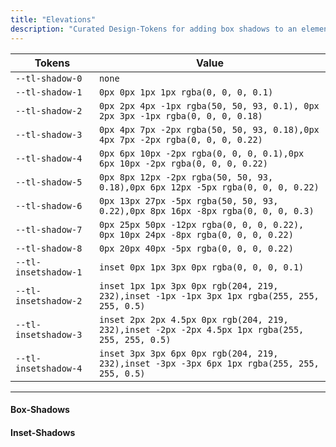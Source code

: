 ```yaml
---
title: "Elevations"
description: "Curated Design-Tokens for adding box shadows to an element. "
---
```



| Tokens               | Value                                                                                           |
| -------------------- | ----------------------------------------------------------------------------------------------- |
| `--tl-shadow-0`      | `none`                                                                                          |
| `--tl-shadow-1`      | `0px 0px 1px 1px rgba(0, 0, 0, 0.1)`                                                            |
| `--tl-shadow-2`      | `0px 2px 4px -1px rgba(50, 50, 93, 0.1), 0px 2px 3px -1px rgba(0, 0, 0, 0.18)`                  |
| `--tl-shadow-3`      | `0px 4px 7px -2px rgba(50, 50, 93, 0.18),0px 4px 7px -2px rgba(0, 0, 0, 0.22)`                  |
| `--tl-shadow-4`      | `0px 6px 10px -2px rgba(0, 0, 0, 0.1),0px 6px 10px -2px rgba(0, 0, 0, 0.22)`                    |
| `--tl-shadow-5`      | `0px 8px 12px -2px rgba(50, 50, 93, 0.18),0px 6px 12px -5px rgba(0, 0, 0, 0.22)`                |
| `--tl-shadow-6`      | `0px 13px 27px -5px rgba(50, 50, 93, 0.22),0px 8px 16px -8px rgba(0, 0, 0, 0.3)`                |
| `--tl-shadow-7`      | `0px 25px 50px -12px rgba(0, 0, 0, 0.22), 0px 10px 24px -8px rgba(0, 0, 0, 0.22)`               |
| `--tl-shadow-8`      | `0px 20px 40px -5px rgba(0, 0, 0, 0.22)`                                                        |
| `--tl-insetshadow-1` | `inset 0px 1px 3px 0px rgba(0, 0, 0, 0.1)`                                                      |
| `--tl-insetshadow-2` | `inset 1px 1px 3px 0px rgb(204, 219, 232),inset -1px -1px 3px 1px rgba(255, 255, 255, 0.5)`     |
| `--tl-insetshadow-3` | `inset 2px 2px 4.5px 0px rgb(204, 219, 232),inset -2px -2px 4.5px 1px rgba(255, 255, 255, 0.5)` |
| `--tl-insetshadow-4` | `inset 3px 3px 6px 0px rgb(204, 219, 232),inset -3px -3px 6px 1px rgba(255, 255, 255, 0.5)`     |

---

#### Box-Shadows

<Elevation inset={false} count={9} />

#### Inset-Shadows

<Elevation inset={true} count={4} />
